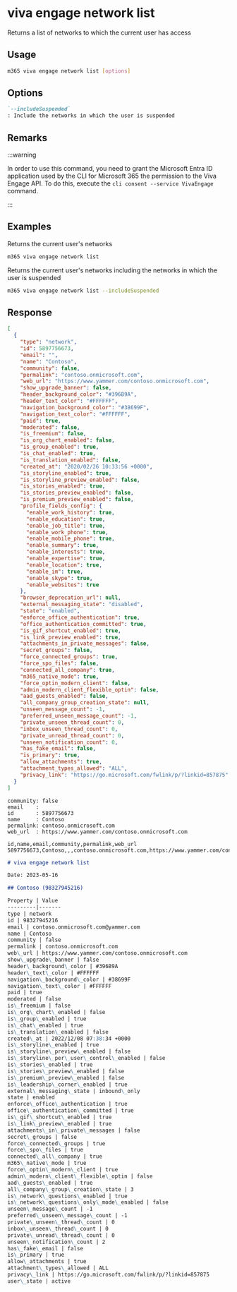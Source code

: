 
# viva engage network list

Returns a list of networks to which the current user has access

## Usage

```sh
m365 viva engage network list [options]
```

## Options

```md definition-list
`--includeSuspended`
: Include the networks in which the user is suspended
```

<Global />

## Remarks

:::warning

In order to use this command, you need to grant the Microsoft Entra ID application used by the CLI for Microsoft 365 the permission to the Viva Engage API. To do this, execute the `cli consent --service VivaEngage` command.

:::

## Examples

Returns the current user's networks

```sh
m365 viva engage network list
```

Returns the current user's networks including the networks in which the user is suspended

```sh
m365 viva engage network list --includeSuspended
```

## Response

<Tabs>
  <TabItem value="JSON">

  ```json
  [
    {
      "type": "network",
      "id": 5897756673,
      "email": "",
      "name": "Contoso",
      "community": false,
      "permalink": "contoso.onmicrosoft.com",
      "web_url": "https://www.yammer.com/contoso.onmicrosoft.com",
      "show_upgrade_banner": false,
      "header_background_color": "#396B9A",
      "header_text_color": "#FFFFFF",
      "navigation_background_color": "#38699F",
      "navigation_text_color": "#FFFFFF",
      "paid": true,
      "moderated": false,
      "is_freemium": false,
      "is_org_chart_enabled": false,
      "is_group_enabled": true,
      "is_chat_enabled": true,
      "is_translation_enabled": false,
      "created_at": "2020/02/26 10:33:56 +0000",
      "is_storyline_enabled": true,
      "is_storyline_preview_enabled": false,
      "is_stories_enabled": true,
      "is_stories_preview_enabled": false,
      "is_premium_preview_enabled": false,
      "profile_fields_config": {
        "enable_work_history": true,
        "enable_education": true,
        "enable_job_title": true,
        "enable_work_phone": true,
        "enable_mobile_phone": true,
        "enable_summary": true,
        "enable_interests": true,
        "enable_expertise": true,
        "enable_location": true,
        "enable_im": true,
        "enable_skype": true,
        "enable_websites": true
      },
      "browser_deprecation_url": null,
      "external_messaging_state": "disabled",
      "state": "enabled",
      "enforce_office_authentication": true,
      "office_authentication_committed": true,
      "is_gif_shortcut_enabled": true,
      "is_link_preview_enabled": true,
      "attachments_in_private_messages": false,
      "secret_groups": false,
      "force_connected_groups": true,
      "force_spo_files": false,
      "connected_all_company": true,
      "m365_native_mode": true,
      "force_optin_modern_client": false,
      "admin_modern_client_flexible_optin": false,
      "aad_guests_enabled": false,
      "all_company_group_creation_state": null,
      "unseen_message_count": -1,
      "preferred_unseen_message_count": -1,
      "private_unseen_thread_count": 0,
      "inbox_unseen_thread_count": 0,
      "private_unread_thread_count": 0,
      "unseen_notification_count": 0,
      "has_fake_email": false,
      "is_primary": true,
      "allow_attachments": true,
      "attachment_types_allowed": "ALL",
      "privacy_link": "https://go.microsoft.com/fwlink/p/?linkid=857875"
    }
  ]
  ```

  </TabItem>
  <TabItem value="Text">

  ```text
  community: false
  email    :
  id       : 5897756673
  name     : Contoso
  permalink: contoso.onmicrosoft.com
  web_url  : https://www.yammer.com/contoso.onmicrosoft.com
  ```

  </TabItem>
  <TabItem value="CSV">

  ```csv
  id,name,email,community,permalink,web_url
  5897756673,Contoso,,,contoso.onmicrosoft.com,https://www.yammer.com/contoso.onmicrosoft.com
  ```

  </TabItem>
  <TabItem value="Markdown">

  ```md
  # viva engage network list

  Date: 2023-05-16

  ## Contoso (98327945216)

  Property | Value
  ---------|-------
  type | network
  id | 98327945216
  email | contoso.onmicrosoft.com@yammer.com
  name | Contoso
  community | false
  permalink | contoso.onmicrosoft.com
  web\_url | https://www.yammer.com/contoso.onmicrosoft.com
  show\_upgrade\_banner | false
  header\_background\_color | #396B9A
  header\_text\_color | #FFFFFF
  navigation\_background\_color | #38699F
  navigation\_text\_color | #FFFFFF
  paid | true
  moderated | false
  is\_freemium | false
  is\_org\_chart\_enabled | false
  is\_group\_enabled | true
  is\_chat\_enabled | true
  is\_translation\_enabled | false
  created\_at | 2022/12/08 07:38:34 +0000
  is\_storyline\_enabled | true
  is\_storyline\_preview\_enabled | false
  is\_storyline\_per\_user\_control\_enabled | false
  is\_stories\_enabled | true
  is\_stories\_preview\_enabled | false
  is\_premium\_preview\_enabled | false
  is\_leadership\_corner\_enabled | true
  external\_messaging\_state | inbound\_only
  state | enabled
  enforce\_office\_authentication | true
  office\_authentication\_committed | true
  is\_gif\_shortcut\_enabled | true
  is\_link\_preview\_enabled | true
  attachments\_in\_private\_messages | false
  secret\_groups | false
  force\_connected\_groups | true
  force\_spo\_files | true
  connected\_all\_company | true
  m365\_native\_mode | true
  force\_optin\_modern\_client | true
  admin\_modern\_client\_flexible\_optin | false
  aad\_guests\_enabled | true
  all\_company\_group\_creation\_state | 3
  is\_network\_questions\_enabled | true
  is\_network\_questions\_only\_mode\_enabled | false
  unseen\_message\_count | -1
  preferred\_unseen\_message\_count | -1
  private\_unseen\_thread\_count | 0
  inbox\_unseen\_thread\_count | 0
  private\_unread\_thread\_count | 0
  unseen\_notification\_count | 2
  has\_fake\_email | false
  is\_primary | true
  allow\_attachments | true
  attachment\_types\_allowed | ALL
  privacy\_link | https://go.microsoft.com/fwlink/p/?linkid=857875
  user\_state | active
  ```

  </TabItem>
</Tabs>

